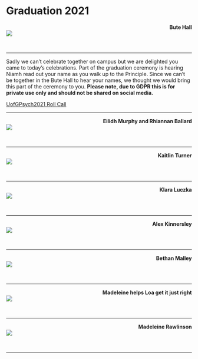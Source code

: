 # Graduation 2021 {-}

<div>
<span style = "float: right;">**Bute Hall**</span>
<br>
<img src="images/Bute Hall.jpg"> 
</div>


<div>
<br>
</div>

---

Sadly we can't celebrate together on campus but we are delighted you came to today's celebrations. Part of the graduation ceremony is hearing Niamh read out your name as you walk up to the Principle. Since we can't be together in the Bute Hall to hear your names, we thought we would bring this part of the ceremony to you. **Please note, due to GDPR this is for private use only and should not be shared on social media.**


<a href = "https://youtu.be/vB-YjRYpCfg" target = "_blank">UofGPsych2021 Roll Call</a>


---

<div>
<span style = "float: right;">**Eilidh Murphy and Rhiannan Ballard**</span>
<br>
<img src="images/Eilidh_grad.png"> 
</div>


<div>
<br>
</div>



---

<div>
<span style = "float: right;">**Kaitlin Turner**</span>
<br>
<img src="images/Kaitlin_grad.png"> 
</div>


<div>
<br>
</div>

---

<div>
<span style = "float: right;">**Klara Luczka**</span>
<br>
<img src="images/Klara_grad.JPG"> 
</div>


<div>
<br>
</div>

---

<div>
<span style = "float: right;">**Alex Kinnersley**</span>
<br>
<img src="images/Alex_K_grad.jpg"> 
</div>


<div>
<br>
</div>

---

<div>
<span style = "float: right;">**Bethan Malley**</span>
<br>
<img src="images/Bethan_grad.jpg"> 
</div>


<div>
<br>
</div>

---

<div>
<span style = "float: right;">**Madeleine helps Loa get it just right**</span>
<br>
<img src="images/Genevieve helps Loa get it just right.jpg"> 
</div>


<div>
<br>
</div>

---

<div>
<span style = "float: right;">**Madeleine Rawlinson**</span>
<br>
<img src="images/Genevieve.jpg"> 
</div>


<div>
<br>
</div>

---


